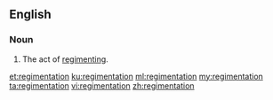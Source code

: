 ==English==

===Noun===
{{en-noun|~}}

# The act of [[regiment]]ing.

[[et:regimentation]]
[[ku:regimentation]]
[[ml:regimentation]]
[[my:regimentation]]
[[ta:regimentation]]
[[vi:regimentation]]
[[zh:regimentation]]